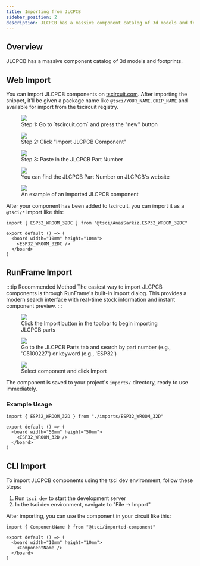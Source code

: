 ```yaml
---
title: Importing from JLCPCB
sidebar_position: 2
description: JLCPCB has a massive component catalog of 3d models and footprints.
---
```



## Overview

JLCPCB has a massive component catalog of 3d models and footprints.

## Web Import

You can import JLCPCB components on [tscircuit.com](https://tscircuit.com). After
importing the snippet, it'll be given a package name like `@tsci/YOUR_NAME.CHIP_NAME`
and available for import from the tscircuit registry.

<figure>
  <img src="/img/tscircuit-new-import-part.png" />
  <figcaption>Step 1: Go to `tscircuit.com` and press the "new" button</figcaption>
</figure>

<figure>
  <img src="/img/tscircuit-import-jlcpcb-button.png" />
  <figcaption>Step 2: Click "Import JLCPCB Component"</figcaption>
</figure>

<figure>
  <img src="/img/tscircuit-jlcpcb-dialog.png" />
  <figcaption>Step 3: Paste in the JLCPCB Part Number</figcaption>
</figure>

<figure>
  <img src="/img/jlcpcb-part-number.png" />
  <figcaption>You can find the JLCPCB Part Number on JLCPCB's website</figcaption>
</figure>

<figure>
  <img src="/img/example-imported-jlcpcb-component.png" />
  <figcaption>An example of an imported JLCPCB component</figcaption>
</figure>

After your component has been added to tscircuit, you can import it as a
`@tsci/*` import like this:

```tsx
import { ESP32_WROOM_32DC } from "@tsci/AnasSarkiz.ESP32_WROOM_32DC"

export default () => (
  <board width="10mm" height="10mm">
    <ESP32_WROOM_32DC />
  </board>
)
```

## RunFrame Import

:::tip Recommended Method
The easiest way to import JLCPCB components is through RunFrame's built-in import dialog. This provides a modern search interface with real-time stock information and instant component preview.
:::

<figure>
  <img src="/img/runframe-import-dialog.png" />
  <figcaption>Click the Import button in the toolbar to begin importing JLCPCB parts</figcaption>
</figure>

<figure>
  <img src="/img/runframe-jlcpcb-search.png" />
  <figcaption>Go to the JLCPCB Parts tab and search by part number (e.g., 'C5100227') or keyword (e.g., 'ESP32')</figcaption>
</figure>

<figure>
  <img src="/img/runframe-jlcpcb-results.png" />
  <figcaption>Select component and click Import</figcaption>
</figure>

The component is saved to your project's `imports/` directory, ready to use immediately.

### Example Usage

```tsx
import { ESP32_WROOM_32D } from "./imports/ESP32_WROOM_32D"

export default () => (
  <board width="50mm" height="50mm">
    <ESP32_WROOM_32D />
  </board>
)
```

## CLI Import

To import JLCPCB components using the tsci dev environment, follow these steps:

1. Run `tsci dev` to start the development server
2. In the tsci dev environment, navigate to "File -> Import"

<YouTubeEmbed youtubeId="tFCGAa81KUs" />

After importing, you can use the component in your circuit like this:

```tsx
import { ComponentName } from "@tsci/imported-component"

export default () => (
  <board width="10mm" height="10mm">
    <ComponentName />
  </board>
)
```
